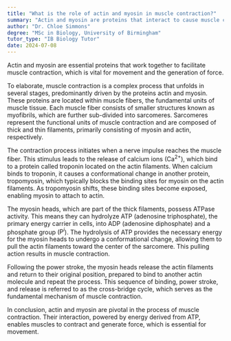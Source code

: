 ```yaml
---
title: "What is the role of actin and myosin in muscle contraction?"
summary: "Actin and myosin are proteins that interact to cause muscle contraction, enabling movement and force generation."
author: "Dr. Chloe Simmons"
degree: "MSc in Biology, University of Birmingham"
tutor_type: "IB Biology Tutor"
date: 2024-07-08
---
```


Actin and myosin are essential proteins that work together to facilitate muscle contraction, which is vital for movement and the generation of force.

To elaborate, muscle contraction is a complex process that unfolds in several stages, predominantly driven by the proteins actin and myosin. These proteins are located within muscle fibers, the fundamental units of muscle tissue. Each muscle fiber consists of smaller structures known as myofibrils, which are further sub-divided into sarcomeres. Sarcomeres represent the functional units of muscle contraction and are composed of thick and thin filaments, primarily consisting of myosin and actin, respectively.

The contraction process initiates when a nerve impulse reaches the muscle fiber. This stimulus leads to the release of calcium ions ($\text{Ca}^{2+}$), which bind to a protein called troponin located on the actin filaments. When calcium binds to troponin, it causes a conformational change in another protein, tropomyosin, which typically blocks the binding sites for myosin on the actin filaments. As tropomyosin shifts, these binding sites become exposed, enabling myosin to attach to actin.

The myosin heads, which are part of the thick filaments, possess ATPase activity. This means they can hydrolyze ATP (adenosine triphosphate), the primary energy carrier in cells, into ADP (adenosine diphosphate) and a phosphate group ($\text{P}^{i}$). The hydrolysis of ATP provides the necessary energy for the myosin heads to undergo a conformational change, allowing them to pull the actin filaments toward the center of the sarcomere. This pulling action results in muscle contraction.

Following the power stroke, the myosin heads release the actin filaments and return to their original position, prepared to bind to another actin molecule and repeat the process. This sequence of binding, power stroke, and release is referred to as the cross-bridge cycle, which serves as the fundamental mechanism of muscle contraction.

In conclusion, actin and myosin are pivotal in the process of muscle contraction. Their interaction, powered by energy derived from ATP, enables muscles to contract and generate force, which is essential for movement.
    